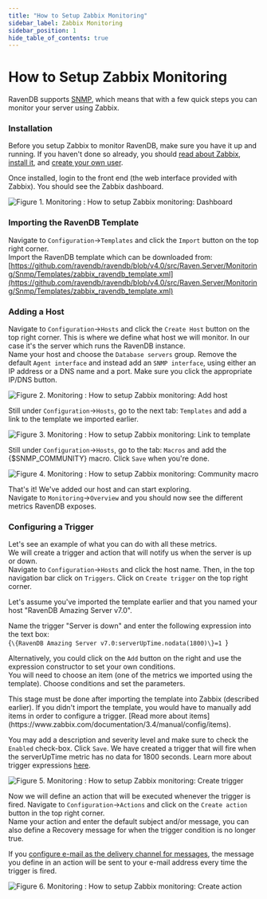 ```yaml
---
title: "How to Setup Zabbix Monitoring"
sidebar_label: Zabbix Monitoring
sidebar_position: 1
hide_table_of_contents: true
---
```



# How to Setup Zabbix Monitoring

RavenDB supports [SNMP](./snmp), which means that with a few quick steps you can monitor your server using Zabbix.

### Installation

Before you setup Zabbix to monitor RavenDB, make sure you have it up and running. If you haven't done so already, 
you should [read about Zabbix](https://www.zabbix.com/documentation/3.4/start), 
[install it](https://www.zabbix.com/documentation/3.4/manual/installation/getting_zabbix), 
and [create your own user](https://www.zabbix.com/documentation/3.4/manual/quickstart/login). 

Once installed, login to the front end (the web interface provided with Zabbix). You should see the Zabbix dashboard.

![Figure 1. Monitoring : How to setup Zabbix monitoring: Dashboard](./assets/monitoring-zabbix-dashboard.PNG) 

### Importing the RavenDB Template

Navigate to `Configuration`-&gt;`Templates` and click the `Import` button on the top right corner.   
Import the RavenDB template which can be downloaded from:   
[https://github.com/ravendb/ravendb/blob/v4.0/src/Raven.Server/Monitoring/Snmp/Templates/zabbix_ravendb_template.xml](https://github.com/ravendb/ravendb/blob/v4.0/src/Raven.Server/Monitoring/Snmp/Templates/zabbix_ravendb_template.xml)

### Adding a Host

Navigate to `Configuration`-&gt;`Hosts` and click the `Create Host` button on the top right corner.
This is where we define what host we will monitor. In our case it's the server which runs the RavenDB instance.   
Name your host and choose the `Database servers` group.
Remove the default `Agent interface` and instead add an `SNMP interface`, using either an IP address or a DNS name and a port. 
Make sure you click the appropriate IP/DNS button.    

![Figure 2. Monitoring : How to setup Zabbix monitoring: Add host](./assets/monitoring-zabbix-add-host.PNG) 

Still under `Configuration`-&gt;`Hosts`, go to the next tab: `Templates` and add a link to the template we imported earlier.
 
![Figure 3. Monitoring : How to setup Zabbix monitoring: Link to template](./assets/monitoring-zabbix-link-template.PNG) 

Still under `Configuration`-&gt;`Hosts`, go to the tab: `Macros` and add the &#123;$SNMP_COMMUNITY&#125; macro. Click `Save` when you're done.

![Figure 4. Monitoring : How to setup Zabbix monitoring: Community macro](./assets/monitoring-zabbix-cummunity-macro.PNG) 

That's it! We've added our host and can start exploring.    
Navigate to `Monitoring`-&gt;`Overview` and you should now see the different metrics RavenDB exposes.   

### Configuring a Trigger

Let's see an example of what you can do with all these metrics.   
We will create a trigger and action that will notify us when the server is up or down.   
Navigate to `Configuration`-&gt;`Hosts` and click the host name. Then, in the top navigation bar click on `Triggers`.
Click on `Create trigger` on the top right corner.

Let's assume you've imported the template earlier and that you named your host "RavenDB Amazing Server v7.0". 

Name the trigger "Server is down" and enter the following expression into the text box:   
<TabItem value="something" label="plain">
<CodeBlock language="plain">
{`\{RavenDB Amazing Server v7.0:serverUpTime.nodata(1800)\}=1
`}
</CodeBlock>
</TabItem>

Alternatively, you could click on the `Add` button on the right and use the expression constructor to set your own conditions.   
You will need to choose an item (one of the metrics we imported using the template). Choose conditions and set the parameters.  

<Admonition type="note" title="Note" id="note" href="#note">
This stage must be done after importing the template into Zabbix (described earlier). If you didn't import the template,
you would have to manually add items in order to configure a trigger. [Read more about items](https://www.zabbix.com/documentation/3.4/manual/config/items).
</Admonition>

You may add a description and severity level and make sure to check the `Enabled` check-box. Click `Save`.
We have created a trigger that will fire when the serverUpTime metric has no data for 1800 seconds.
Learn more about trigger expressions [here](https://www.zabbix.com/documentation/3.4/manual/config/triggers/expression).

![Figure 5. Monitoring : How to setup Zabbix monitoring: Create trigger](./assets/monitoring-zabbix-create-trigger.PNG) 

Now we will define an action that will be executed whenever the trigger is fired.
Navigate to `Configuration`-&gt;`Actions` and click on the `Create action` button in the top right corner.   
Name your action and enter the default subject and/or message, you can also define a Recovery message for when the trigger condition is no longer true.

If you [configure e-mail as the delivery channel for messages](https://www.zabbix.com/documentation/3.4/manual/config/notifications/media/email), 
the message you define in an action will be sent to your e-mail address every time the trigger is fired. 

![Figure 6. Monitoring : How to setup Zabbix monitoring: Create action](./assets/monitoring-zabbix-create-action.PNG) 

